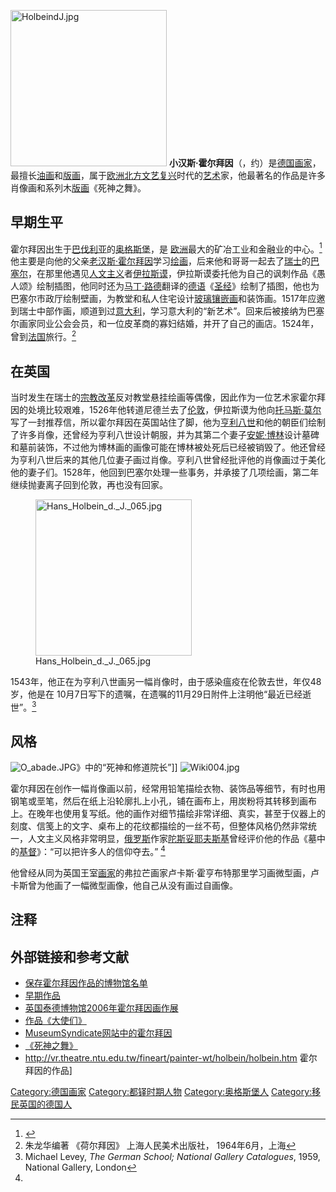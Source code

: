 {{Infobox artist
| name = 小汉斯·霍尔拜因<br>Hans Holbein der Jüngere
| image = Hans Holbein the Younger, self-portrait.jpg
| birth_date = {{circa|1497}}年
| birth_place = {{flag|神聖羅馬帝國}}[[奧格斯堡|奧格斯堡自由市]]
| death_date = 1543年11月29日（45歲）
| death_place = {{flagicon|ENG}} [[英格蘭王國|英格蘭王國]][[倫敦|倫敦]]
| nationality = 德國<ref name="britannica">{{cite web  |title=Hans Holbein the Younger German painter  |url=https://www.britannica.com/biography/Hans-Holbein-the-Younger  |publisher=[[Encyclopedia_Britannica|Encyclopedia Britannica]]  |accessdate=2018-02-13  |archive-date=2018-02-03  |archive-url=https://web.archive.org/web/20180203071658/https://www.britannica.com/biography/Hans-Holbein-the-Younger  |dead-url=no  }}</ref>
| movement = [[北方文藝復興|北方文藝復興]]
| bgcolour = #EEDD82
| works = [[出訪英國宮廷的法國大使|出訪英國宮廷的法國大使]]、肖像畫
}}
[[File:HolbeindJ.jpg|250px]]
'''小汉斯·霍尔拜因'''（{{lang-de|Hans Holbein der Jüngere}}，约{{Bd|1497年||1543年|11月29日以前}}）是[[德国|德国]][[画家|画家]]，最擅长[[油画|油画]]和[[版画|版画]]，属于[[欧洲|欧洲]][[北方文艺复兴|北方文艺复兴]]时代的[[艺术|艺术]]家，他最著名的作品是许多肖像画和系列木[[版画|版画]]《死神之舞》。

== 早期生平 ==

霍尔拜因出生于[[巴伐利亚|巴伐利亚]]的[[奥格斯堡|奥格斯堡]]，是 [[欧洲|欧洲]]最大的矿冶工业和金融业的中心。<ref>{{Cite web |url=http://www.kunstmuseumbasel.ch/en/exhibitions/archives/holbein.html |title=Biography at Kunstmuseum |access-date=2007-12-11 |archive-url=https://web.archive.org/web/20071023175119/http://www.kunstmuseumbasel.ch/en/exhibitions/archives/holbein.html |archive-date=2007-10-23 |dead-url=yes }}</ref>他主要是向他的父亲[[老汉斯·霍尔拜因|老汉斯·霍尔拜因]]学习[[绘画|绘画]]，后来他和哥哥一起去了[[瑞士|瑞士]]的[[巴塞尔|巴塞尔]]，在那里他遇见[[人文主义|人文主义]]者[[伊拉斯谟|伊拉斯谟]]，伊拉斯谟委托他为自己的讽刺作品《愚人颂》绘制插图，他同时还为[[马丁·路德|马丁·路德]]翻译的[[德语|德语]]《[[圣经|圣经]]》绘制了插图，他也为巴塞尔市政厅绘制壁画，为教堂和私人住宅设计[[花窗玻璃|玻璃镶嵌画]]和装饰画。1517年应邀到瑞士中部作画，顺道到过[[意大利|意大利]]，学习意大利的“新艺术”。回来后被接纳为巴塞尔画家同业公会会员，和一位皮革商的寡妇结婚，并开了自己的画店。1524年，曾到[[法国|法国]]旅行。<ref name="ZHU">朱龙华编著 《荷尔拜因》 上海人民美术出版社， 1964年6月，上海</ref>

== 在英国 ==

当时发生在瑞士的[[宗教改革|宗教改革]]反对教堂悬挂绘画等偶像，因此作为一位艺术家霍尔拜因的处境比较艰难，1526年他转道尼德兰去了[[伦敦|伦敦]]，伊拉斯谟为他向[[托马斯·莫尔|托马斯·莫尔]]写了一封推荐信，所以霍尔拜因在英国站住了脚，他为[[亨利八世|亨利八世]]和他的朝臣们绘制了许多肖像，还曾经为亨利八世设计朝服，并为其第二个妻子[[安妮·博林|安妮·博林]]设计墓碑和墓前装饰，不过他为博林画的画像可能在博林被处死后已经被销毁了。他还曾经为亨利八世后来的其他几位妻子画过肖像。亨利八世曾经批评他的肖像画过于美化他的妻子们。1528年，他回到巴塞尔处理一些事务，并承接了几项绘画，第二年继续抛妻离子回到伦敦，再也没有回家。

[[File:Hans_Holbein_d._J._065.jpg|250px]]


1543年，他正在为亨利八世画另一幅肖像时，由于感染瘟疫在伦敦去世，年仅48岁，他是在 10月7日写下的遗嘱，在遗嘱的11月29日附件上注明他“最近已经逝世”。<ref>Michael Levey, ''The German School; National Gallery Catalogues'', 1959, National Gallery, London</ref>

== 风格 ==

[[File:O_abade.JPG|thumb]]》中的“死神和修道院长”]]
[[File:Wiki004.jpg|thumb]]

霍尔拜因在创作一幅肖像画以前，经常用铅笔描绘衣物、装饰品等细节，有时也用钢笔或垩笔，然后在纸上沿轮廓扎上小孔，铺在画布上，用炭粉将其转移到画布上。在晚年也使用复写纸。他的画作对细节描绘非常详细、真实，甚至于仪器上的刻度、信笺上的文字、桌布上的花纹都描绘的一丝不苟，但整体风格仍然非常统一，人文主义风格非常明显，[[俄罗斯|俄罗斯]]作家[[陀斯妥耶夫斯基|陀斯妥耶夫斯基]]曾经评价他的作品《墓中的[[基督|基督]]》：“可以把许多人的信仰夺去。” <ref name="ZHU"/>

他曾经从同为英国王室[[画家|画家]]的弗拉芒画家卢卡斯·霍亨布特那里学习画微型画，卢卡斯曾为他画了一幅微型画像，他自己从没有画过自画像。

== 注释 ==
{{reflist}}

== 外部链接和参考文献 ==
{{Commons and category|Hans Holbein the Younger|小汉斯·霍尔拜因|Hans Holbein d. J.}}
*[https://web.archive.org/web/20031002092023/http://www.artcyclopedia.com/artists/holbein_the_younger_hans.html 保存霍尔拜因作品的博物馆名单]
*[http://www.ibiblio.org/wm/paint/auth/holbein/ 早期作品] {{Wayback|url=http://www.ibiblio.org/wm/paint/auth/holbein/ |date=20071013022459 }}
*[http://www.tate.org.uk/britain/exhibitions/holbein/ 英国泰德博物馆2006年霍尔拜因画作展] {{Wayback|url=http://www.tate.org.uk/britain/exhibitions/holbein/ |date=20071212060318 }}
*[http://smarthistory.org/blog/22/holbein-vodcast/ 作品《大使们》] {{Wayback|url=http://smarthistory.org/blog/22/holbein-vodcast/ |date=20071213191654 }}
*[http://www.museumsyndicate.com/artist.php?artist=410 MuseumSyndicate网站中的霍尔拜因] {{Wayback|url=http://www.museumsyndicate.com/artist.php?artist=410 |date=20080106121539 }}
*[http://book-lover.com/danceofdeath/ 《死神之舞》] {{Wayback|url=http://book-lover.com/danceofdeath/ |date=20071221201323 }} 
*http://vr.theatre.ntu.edu.tw/fineart/painter-wt/holbein/holbein.htm {{Wayback|url=http://vr.theatre.ntu.edu.tw/fineart/painter-wt/holbein/holbein.htm |date=20140429220548 }} 霍尔拜因的作品]
{{Authority control}}
{{DEFAULTSORT:Holbein, Hans the Younger}}
[[Category:德国画家|Category:德国画家]]
[[Category:都铎时期人物|Category:都铎时期人物]]
[[Category:奥格斯堡人|Category:奥格斯堡人]]
[[Category:移民英国的德国人|Category:移民英国的德国人]]